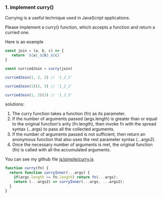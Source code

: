 ### 1. implement curry()
Currying is a useful technique used in JavaScript applications.

Please implement a curry() function, which accepts a function and return a curried one.

Here is an example

```javascript 
const join = (a, b, c) => {
   return `${a}_${b}_${c}`
}

const curriedJoin = curry(join)

curriedJoin(1, 2, 3) // '1_2_3'

curriedJoin(1)(2, 3) // '1_2_3'

curriedJoin(1, 2)(3) // '1_2_3'
```

solutions:
1. The curry function takes a function (fn) as its parameter.
2. If the number of arguments passed (args.length) is greater than or equal to the original function's arity (fn.length), then invoke fn with the spread syntax (...args) to pass all the collected arguments.
3. If the number of arguments passed is not sufficient, then return an anonymous function that also uses the rest parameter syntax (...args2).
4. Once the necessary number of arguments is met, the original function (fn) is called with all the accumulated arguments.

You can see my github file [js/simple/curry.js](https://github.com/jojo51778/javascript-code-questions/blob/main/js/simple/curry.js)
```javascript
function curry(fn) {
  return function curryInner(...args) {
    if(args.length >= fn.length) return fn(...args);
    return (...args2) => curryInner(...args, ...args2);
  }
}
```